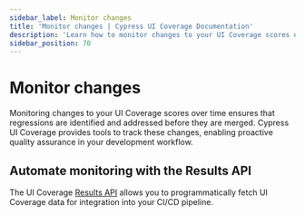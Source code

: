 ```yaml
---
sidebar_label: Monitor changes
title: 'Monitor changes | Cypress UI Coverage Documentation'
description: 'Learn how to monitor changes to your UI Coverage scores over time to ensure proactive quality assurance.'
sidebar_position: 70
---
```


# Monitor changes

Monitoring changes to your UI Coverage scores over time ensures that regressions are identified and addressed before they are merged. Cypress UI Coverage provides tools to track these changes, enabling proactive quality assurance in your development workflow.

## Automate monitoring with the Results API

The UI Coverage [Results API](/ui-coverage/results-api) allows you to programmatically fetch UI Coverage data for integration into your CI/CD pipeline.
